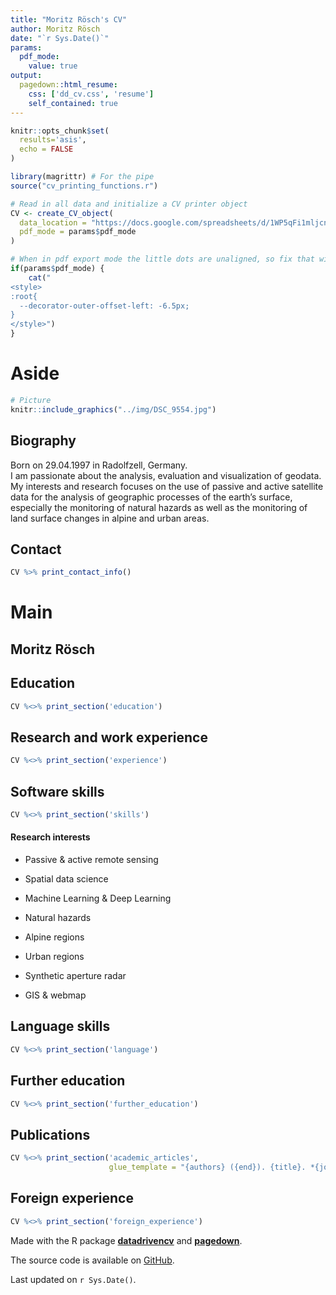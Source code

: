 ```yaml
---
title: "Moritz Rösch's CV"
author: Moritz Rösch
date: "`r Sys.Date()`"
params:
  pdf_mode:
    value: true
output:
  pagedown::html_resume:
    css: ['dd_cv.css', 'resume']
    self_contained: true
---
```


```r
knitr::opts_chunk$set(
  results='asis', 
  echo = FALSE
)

library(magrittr) # For the pipe
source("cv_printing_functions.r")

# Read in all data and initialize a CV printer object
CV <- create_CV_object(
  data_location = "https://docs.google.com/spreadsheets/d/1WP5qFi1mljcnM6JM-MgIDLXgppFzl4Hkj_0K0SkY4lc/edit#gid=917338460",  
  pdf_mode = params$pdf_mode
)

```


```r
# When in pdf export mode the little dots are unaligned, so fix that with some conditional CSS.
if(params$pdf_mode) {
    cat("
<style>
:root{
  --decorator-outer-offset-left: -6.5px;
}
</style>")
}
```


Aside
================================================================================


```r
# Picture
knitr::include_graphics("../img/DSC_9554.jpg")
```


Biography {#bio}
----------------------------------------------------------------------------------

Born on 29.04.1997 in Radolfzell, Germany.<br/>
I am passionate about the analysis, evaluation and visualization of geodata. My interests and research focuses on the use of passive and active satellite data for the analysis of geographic processes of the earth's surface, especially the monitoring of natural hazards as well as the monitoring of land surface changes in alpine and urban areas.


Contact {#contact}
--------------------------------------------------------------------------------

```r
CV %>% print_contact_info()
```



Main
================================================================================

Moritz Rösch {#title}
--------------------------------------------------------------------------------


Education {data-icon=graduation-cap data-concise=true}
--------------------------------------------------------------------------------

```r
CV %<>% print_section('education')
```



Research and work experience {data-icon=suitcase}
--------------------------------------------------------------------------------


```r
CV %<>% print_section('experience')
```


Software skills {data-icon=laptop}
--------------------------------------------------------------------------------

```r
CV %<>% print_section('skills')
```

::: aside
#### <i class="fas fa-search-plus"></i> Research interests

- Passive & active remote sensing

- Spatial data science

- Machine Learning & Deep Learning

- Natural hazards

- Alpine regions

- Urban regions

- Synthetic aperture radar

- GIS & webmap

:::

Language skills {data-icon=language}
--------------------------------------------------------------------------------

```r
CV %<>% print_section('language')
```


Further education {data-icon=university}
--------------------------------------------------------------------------------

```r
CV %<>% print_section('further_education')
```


Publications {data-icon=book}
--------------------------------------------------------------------------------

```r
CV %<>% print_section('academic_articles',
                      glue_template = "{authors} ({end}). {title}. *{journal}*. {doi} \n\n\n")
```


Foreign experience {data-icon=globe}
--------------------------------------------------------------------------------

```r
CV %<>% print_section('foreign_experience')
```



:::aside
Made with the R package [**datadrivencv**](https://github.com/nstrayer/datadrivencv) and [**pagedown**](https://github.com/rstudio/pagedown). 

The source code is available on [GitHub](https://github.com/moritzroesch/automated-cv).

Last updated on `r Sys.Date()`.
:::